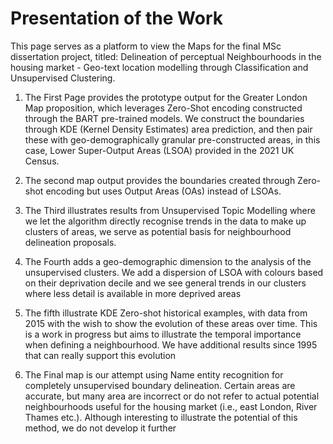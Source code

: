 # Presentation of the Work {.unnumbered}

This page serves as a platform to view the Maps for the final MSc dissertation project, titled: Delineation of perceptual Neighbourhoods in the housing market - Geo-text location modelling through Classification and Unsupervised Clustering.

1.  The First Page provides the prototype output for the Greater London Map proposition, which leverages Zero-Shot encoding constructed through the BART pre-trained models. We construct the boundaries through KDE (Kernel Density Estimates) area prediction, and then pair these with geo-demographically granular pre-constructed areas, in this case, Lower Super-Output Areas (LSOA) provided in the 2021 UK Census.

2.  The second map output provides the boundaries created through Zero-shot encoding but uses Output Areas (OAs) instead of LSOAs.

3.  The Third illustrates results from Unsupervised Topic Modelling where we let the algorithm directly recognise trends in the data to make up clusters of areas, we serve as potential basis for neighbourhood delineation proposals.

4.  The Fourth adds a geo-demographic dimension to the analysis of the unsupervised clusters. We add a dispersion of LSOA with colours based on their deprivation decile and we see general trends in our clusters where less detail is available in more deprived areas

5.  The fifth illustrate KDE Zero-shot historical examples, with data from 2015 with the wish to show the evolution of these areas over time. This is a work in progress but aims to illustrate the temporal importance when defining a neighbourhood. We have additional results since 1995 that can really support this evolution

6.  The Final map is our attempt using Name entity recognition for completely unsupervised boundary delineation. Certain areas are accurate, but many area are incorrect or do not refer to actual potential neighbourhoods useful for the housing market (i.e., east London, River Thames etc.). Although interesting to illustrate the potential of this method, we do not develop it further
